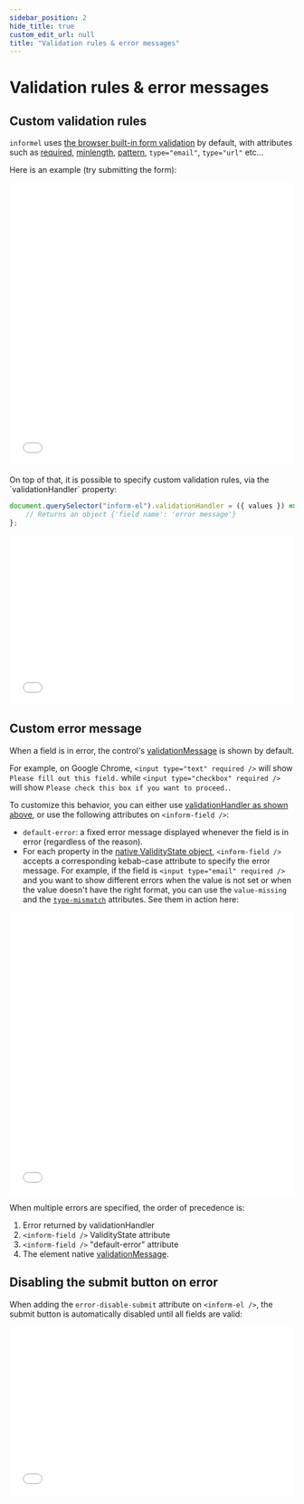 ```yaml
---
sidebar_position: 2
hide_title: true
custom_edit_url: null
title: "Validation rules & error messages"
---
```


# Validation rules & error messages

## Custom validation rules

`informel` uses [the browser built-in form validation](https://developer.mozilla.org/en-US/docs/Learn/Forms/Form_validation#using_built-in_form_validation) by default, with attributes such as [required](https://developer.mozilla.org/en-US/docs/Web/HTML/Attributes/required), [minlength](https://developer.mozilla.org/en-US/docs/Web/HTML/Attributes/minlength), [pattern](https://developer.mozilla.org/en-US/docs/Web/HTML/Attributes/pattern), `type="email"`, `type="url"` etc...

Here is an example (try submitting the form):

<iframe width="100%" height="500" src="//jsfiddle.net/juliendelort/w78zmyrs/25/embedded/result,html" allowfullscreen="allowfullscreen" allowpaymentrequest frameborder="0"></iframe>
<br />
<br />
On top of that, it is possible to specify custom validation rules, via the `validationHandler` property:

```javascript
document.querySelector("inform-el").validationHandler = ({ values }) => {
    // Returns an object {'field name': 'error message'}
};
```

<iframe width="100%" height="300" src="//jsfiddle.net/juliendelort/cs9uqpt3/11/embedded/result,html,js" allowfullscreen="allowfullscreen" allowpaymentrequest frameborder="0"></iframe>

## Custom error message

When a field is in error, the control's [validationMessage](https://developer.mozilla.org/en-US/docs/Web/API/HTMLObjectElement/validationMessage) is shown by default.

For example, on Google Chrome, `<input type="text" required />` will show `Please fill out this field.` while `<input type="checkbox" required />` will show `Please check this box if you want to proceed.`.

To customize this behavior, you can either use [validationHandler as shown above](validation-rules#custom-validation-rules), or use the following attributes on `<inform-field />`:

-   `default-error`: a fixed error message displayed whenever the field is in error (regardless of the reason).
-   For each property in the [native ValidityState object](https://developer.mozilla.org/en-US/docs/Web/API/ValidityState), `<inform-field />` accepts a corresponding kebab-case attribute to specify the error message.
    For example, if the field is `<input type="email" required />` and you want to show different errors when the value is not set or when the value doesn't have the right format,
    you can use the `value-missing` and the [`type-mismatch`](https://developer.mozilla.org/en-US/docs/Web/API/ValidityState/typeMismatch) attributes. See them in action here:

<iframe width="100%" height="500" src="//jsfiddle.net/juliendelort/zngptexb/8/embedded/html,result/" allowfullscreen="allowfullscreen" allowpaymentrequest frameborder="0"></iframe>

When multiple errors are specified, the order of precedence is:

1. Error returned by validationHandler
2. `<inform-field />` ValidityState attribute
3. `<inform-field />` "default-error" attribute
4. The element native [validationMessage](https://developer.mozilla.org/en-US/docs/Web/API/HTMLObjectElement/validationMessage).

## Disabling the submit button on error

When adding the `error-disable-submit` attribute on `<inform-el />`, the submit button is automatically disabled until all fields are valid:

<iframe width="100%" height="300" src="//jsfiddle.net/juliendelort/af3xg54h/1/embedded/result,html/" allowfullscreen="allowfullscreen" allowpaymentrequest frameborder="0"></iframe>
